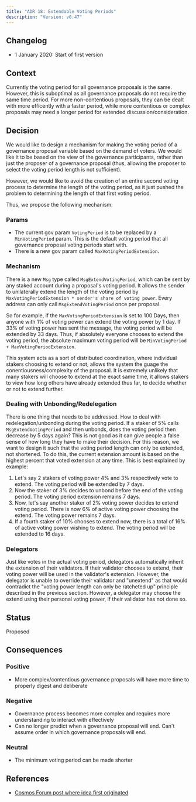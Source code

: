 ```yaml
---
title: "ADR 18: Extendable Voting Periods"
description: "Version: v0.47"
---
```


## Changelog[​](#changelog "Direct link to Changelog")

* 1 January 2020: Start of first version

## Context[​](#context "Direct link to Context")

Currently the voting period for all governance proposals is the same. However, this is suboptimal as all governance proposals do not require the same time period. For more non-contentious proposals, they can be dealt with more efficently with a faster period, while more contentious or complex proposals may need a longer period for extended discussion/consideration.

## Decision[​](#decision "Direct link to Decision")

We would like to design a mechanism for making the voting period of a governance proposal variable based on the demand of voters. We would like it to be based on the view of the governance participants, rather than just the proposer of a governance proposal (thus, allowing the proposer to select the voting period length is not sufficient).

However, we would like to avoid the creation of an entire second voting process to determine the length of the voting period, as it just pushed the problem to determining the length of that first voting period.

Thus, we propose the following mechanism:

### Params[​](#params "Direct link to Params")

* The current gov param `VotingPeriod` is to be replaced by a `MinVotingPeriod` param. This is the default voting period that all governance proposal voting periods start with.
* There is a new gov param called `MaxVotingPeriodExtension`.

### Mechanism[​](#mechanism "Direct link to Mechanism")

There is a new `Msg` type called `MsgExtendVotingPeriod`, which can be sent by any staked account during a proposal's voting period. It allows the sender to unilaterally extend the length of the voting period by `MaxVotingPeriodExtension * sender's share of voting power`. Every address can only call `MsgExtendVotingPeriod` once per proposal.

So for example, if the `MaxVotingPeriodExtension` is set to 100 Days, then anyone with 1% of voting power can extend the voting power by 1 day. If 33% of voting power has sent the message, the voting period will be extended by 33 days. Thus, if absolutely everyone chooses to extend the voting period, the absolute maximum voting period will be `MinVotingPeriod + MaxVotingPeriodExtension`.

This system acts as a sort of distributed coordination, where individual stakers choosing to extend or not, allows the system the guage the conentiousness/complexity of the proposal. It is extremely unlikely that many stakers will choose to extend at the exact same time, it allows stakers to view how long others have already extended thus far, to decide whether or not to extend further.

### Dealing with Unbonding/Redelegation[​](#dealing-with-unbondingredelegation "Direct link to Dealing with Unbonding/Redelegation")

There is one thing that needs to be addressed. How to deal with redelegation/unbonding during the voting period. If a staker of 5% calls `MsgExtendVotingPeriod` and then unbonds, does the voting period then decrease by 5 days again? This is not good as it can give people a false sense of how long they have to make their decision. For this reason, we want to design it such that the voting period length can only be extended, not shortened. To do this, the current extension amount is based on the highest percent that voted extension at any time. This is best explained by example:

1. Let's say 2 stakers of voting power 4% and 3% respectively vote to extend. The voting period will be extended by 7 days.
2. Now the staker of 3% decides to unbond before the end of the voting period. The voting period extension remains 7 days.
3. Now, let's say another staker of 2% voting power decides to extend voting period. There is now 6% of active voting power choosing the extend. The voting power remains 7 days.
4. If a fourth staker of 10% chooses to extend now, there is a total of 16% of active voting power wishing to extend. The voting period will be extended to 16 days.

### Delegators[​](#delegators "Direct link to Delegators")

Just like votes in the actual voting period, delegators automatically inherit the extension of their validators. If their validator chooses to extend, their voting power will be used in the validator's extension. However, the delegator is unable to override their validator and "unextend" as that would contradict the "voting power length can only be ratcheted up" principle described in the previous section. However, a delegator may choose the extend using their personal voting power, if their validator has not done so.

## Status[​](#status "Direct link to Status")

Proposed

## Consequences[​](#consequences "Direct link to Consequences")

### Positive[​](#positive "Direct link to Positive")

* More complex/contentious governance proposals will have more time to properly digest and deliberate

### Negative[​](#negative "Direct link to Negative")

* Governance process becomes more complex and requires more understanding to interact with effectively
* Can no longer predict when a governance proposal will end. Can't assume order in which governance proposals will end.

### Neutral[​](#neutral "Direct link to Neutral")

* The minimum voting period can be made shorter

## References[​](#references "Direct link to References")

* [Cosmos Forum post where idea first originated](https://forum.cosmos.network/t/proposal-draft-reduce-governance-voting-period-to-7-days/3032/9)
